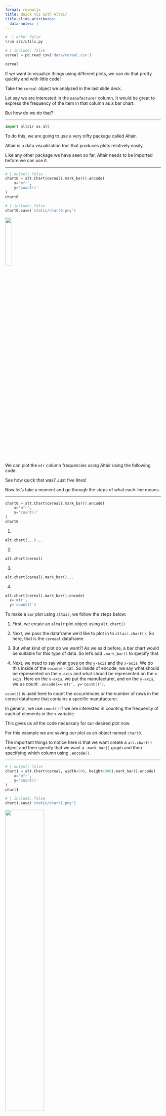 ```yaml
---
format: revealjs
title: Quick Viz with Altair
title-slide-attributes:
  data-notes: |
---
```


```python
#  | echo: false
%run src/utils.py
```


```python
# | include: false
cereal = pd.read_csv('data/cereal.csv')
```

```python
cereal
```


:::{.notes} 
If we want to visualize things using different plots, we can do that pretty quickly and with little code! 

Take the `cereal` object we analyzed in the last slide deck.

Let say we are interested in the `manufacturer` column. It would be great to express the frequency of the item in that column as a bar chart. 

But how do we do that?
:::

---

```python
import altair as alt
```

:::{.notes} 
To do this, we are going to use a very nifty package called Altair. 

Altair is a data visualization tool that produces plots relatively easily. 

Like any other package we have seen so far, Altair needs to be imported before we can use it.
:::

---

```python
# | output: false
chart0 = alt.Chart(cereal).mark_bar().encode(
    x='mfr',
    y='count()'
)
chart0
```


```python
# | include: false
chart0.save('static/chart0.png')
```

![](../../../static/module1/chart0.png"){fig-alt="404 image" width="20%"}


:::{.notes} 
We can plot the `mfr` column frequencies using Altair using the following code. 

See how quick that was? Just five lines!

Now let's take a moment and go through the steps of what each line means.
:::

---

```python
chart0 = alt.Chart(cereal).mark_bar().encode(
    x='mfr',
    y='count()'
)
chart0
```

1. 

```python
alt.chart(...)...
```

2. 

```python
alt.chart(cereal)
```

3. 

```python
alt.chart(cereal).mark_bar()...
```

4. 
```python
alt.chart(cereal).mark_bar().encode(
  x='mfr', 
  y='count()')
```

:::{.notes}
To make a `bar` plot using `altair`, we follow the steps below:

1. First, we create an `altair` plot object using `alt.chart()`

2. Next, we pass the dataframe we'd like to plot in to `altair.chart()`. So here, that is the `cereeal` dataframe. 

3. But what kind of plot do we want?! 
As we said before, a bar chart would be suitable for this type of data. So let's add `.mark_bar()` to specify that. 

4. Next, we need to say what goes on the `y-axis` and the `x-axis`. We do this inside of the `encode()` call. So inside of encode, we say what should be represented on the `y-axis` and what should be represented on the `x-axis`. Here on the `x-axis`, we put the manufacturer, and on the `y-axis`, we us count: `.encode(x='mfr', y='count()')`. 

`count()` is used here to count the occurrences or the number of rows in the cereal dataframe that contains a specific manufacturer.

In general, we use `count()` if we are interested in counting the frequency of each of elements in the `x` variable. 

This gives us all the code necessary for our desired plot now. 

For this example we are saving our plot as an object named `chart0`. 

The important things to notice here is that we want create a `alt.chart()` object and then specify that we want a `.mark_bar()` graph and then specifying which column using `.encode()`.
:::

---

```python
# | output: false
chart1 = alt.Chart(cereal, width=500, height=300).mark_bar().encode(
    x='mfr',
    y='count()'
)
chart1
```


```python
# | include: false
chart1.save('static/chart1.png')
```

![](../../../static/module1/chart1.png){fig-alt="404 image" width="50%"}


:::{.notes}
Here is our plot again. It looks a little different this time. The first time we plotted it, it was a little too small. So inside the `alt.Chart` call, we added a `width` and `height` argument so that we can make the plot bigger.
:::

---

```python
# | output: false
chart2 = alt.Chart(cereal, width=500, height=300).mark_circle().encode(
    x='sugars',
    y='calories'
)
chart2
```

```python
# | include: false
chart2.save('static/chart2.png')
```

![](../../../static/module1/chart2.png){fig-alt="404 image" width="50%"}


:::{.notes} 
What else can we plot from our original cereal dataframe named `cereal`? 

Maybe we want to see the relationship between `sugars` and `calories` in the cereals?     

This would require a `scatter` plot which can be done by specifying `mark_circle` instead of `mark_bar` and in the `encode` function, we need to say what is going to be on the `x` and the `y` axis.   

In this case, we are putting `sugars` on the `x-axis` and `calories` on the `y-axis`.
:::

---

```python
# | output: false
chart3 = alt.Chart(cereal, width=500, height=300).mark_circle(opacity=0.3).encode(
    x='sugars',
    y='calories'
)
chart3
```


```python
# | include: false
chart3.save('static/chart3.png')
```

![](../../../static/module1/chart3.png){fig-alt="404 image" width="50%"}


:::{.notes}
Something you may have noticed is that there are 77 cereals but there doesn't seem to be 77 data points! 

That's because some of them are lying on top of each other with the same sugar and calorie values.

One way we can deal with this is by changing the `opacity` of each of those points. That way, the darker points represent that there is more than one data point at that point in the chart, and the lightest point represent that there is only one data point there.
 

We set opacity with `opacity` in the `mark_circle()` function and it accepts values between 0 and 1, with 1 being full opacity. Here we set it at 0.3.

Look at that! Now we can see there are multiple cereals that have 3.5g of sugar with 110 calories.
:::

---

```python
# | output: false
chart4 = alt.Chart(cereal, width=500, height=300).mark_circle(color='red', opacity=0.3).encode(
    x='sugars',
    y='calories'
)
chart4
```


```python
# | inlcude: false
chart4.save('static/chart4.png')
```

![](../../../static/module1/chart4.png){fig-alt="404 image" width="50%"}


:::{.notes} 
What if you don't fancy the default plot colour `blue`? 

Well that's okay, we can change the colour easily using the `color` argument in `.mark_circle()`. 

Here we have changed the colour to `red`.
:::

---

```python
# | output: false
chart5 = alt.Chart(cereal, width=500, height=300).mark_circle(color='red', size=80, opacity=0.3).encode(
    x='sugars',
    y='calories'
)
chart5
```

```python
# | inlcude: false
chart5.save('static/chart5.png')
```

![](../../../static/module1/chart5.png){fig-alt="404 image" width="50%"}


:::{.notes} 
What if the data points seem a little too small? That is no problem, we can also increase these. Again in the `mark_circle()` call. Here we add an argument where we say the `size`. So we have changed the size from the default to a size of 80, and we can see that the points are now larger.
:::

---

```python
# | output: false
chart6 = alt.Chart(cereal, width=500, height=300).mark_circle(color='red', size=80, opacity=0.3).encode(
    x='sugars',
    y='calories'
).properties(title="Scatter plot sugars vs calories for different cereals")
chart6
```


```python
# | inlcude: false
chart6.save('static/chart6.png')
```

![](../../../static/module1/chart6.png){fig-alt="404 image" width="50%"}


:::{.notes} 
Every good graph should have a title!

A title provides useful information about what the plot is about.

Let's take this opportunity to finish off our scatter plot and set the argument `title` to something as well.

So here we have called it *"Scatter plot sugars vs calories for different cereals"*.

We use the `.properties()` function to do this.
:::


# Let’s apply what we learned!